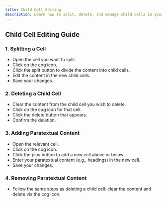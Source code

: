 ```yaml
---
title: Child Cell Editing
description: Learn how to split, delete, and manage child cells in your translation content, including adding paratextual elements for enhanced editing efficiency.
---
```


## Child Cell Editing Guide

<LoomVideo videoId="f0783201194b4559b7335722fb2d2cbe" timestamp={0} title="Child Cell Editing" />

### 1. Splitting a Cell

- Open the cell you want to split.
- Click on the cog icon.
- Click the split button to divide the content into child cells.
- Edit the content in the new child cells.
- Save your changes.

### 2. Deleting a Child Cell

- Clear the content from the child cell you wish to delete.
- Click on the cog icon for that cell.
- Click the delete button that appears.
- Confirm the deletion.

### 3. Adding Paratextual Content

- Open the relevant cell.
- Click on the cog icon.
- Click the plus button to add a new cell above or below.
- Enter your paratextual content (e.g., headings) in the new cell.
- Save your changes.

### 4. Removing Paratextual Content

- Follow the same steps as deleting a child cell: clear the content and delete via the cog icon. 